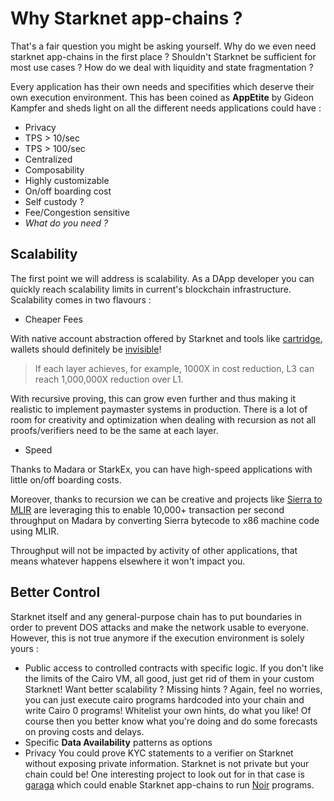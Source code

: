 # Why Starknet app-chains ?

That's a fair question you might be asking yourself. Why do we even need starknet app-chains in the first place ? 
Shouldn't Starknet be sufficient for most use cases ? How do we deal with liquidity and state fragmentation ?

Every application has their own needs and specifities which deserve their own execution environment.
This has been coined as **AppEtite** by Gideon Kampfer and sheds light on all the different needs applications could have : 
- Privacy
- TPS > 10/sec
- TPS > 100/sec
- Centralized 
- Composability
- Highly customizable
- On/off boarding cost
- Self custody ?
- Fee/Congestion sensitive
- *What do you need ?*



## Scalability

The first point we will address is scalability. As a DApp developer you can quickly reach scalability limits in current's blockchain infrastructure.
Scalability comes in two flavours : 
- Cheaper Fees 

With native account abstraction offered by Starknet and tools like [cartridge](https://cartridge.gg/), wallets should definitely be [invisible](https://mirror.xyz/sylve.eth/A8VnNvBVbc0aXmW2FlG58ysI8oZUnH0HGwwjIsQGHUk)!

> If each layer achieves, for example, 1000X in cost reduction, L3 can reach 1,000,000X reduction over L1.

With recursive proving, this can grow even further and thus making it realistic to implement paymaster systems in production.
There is a lot of room for creativity and optimization when dealing with recursion as not all proofs/verifiers need to be the same at each layer.

- Speed 

Thanks to Madara or StarkEx, you can have high-speed applications with little on/off boarding costs.

Moreover, thanks to recursion we can be creative and projects like [Sierra to MLIR](https://github.com/lambdaclass/cairo_sierra2mlir) are leveraging this to enable 10,000+ transaction per second throughput on Madara by converting Sierra bytecode to x86 machine code using MLIR.

Throughput will not be impacted by activity of other applications, that means whatever happens elsewhere it won't impact you. 

## Better Control

Starknet itself and any general-purpose chain has to put boundaries in order to prevent DOS attacks and make the network usable to everyone.
However, this is not true anymore if the execution environment is solely yours : 
- Public access to controlled contracts with specific logic. 
If you don't like the limits of the Cairo VM, all good, just get rid of them in your custom Starknet!
Want better scalability ? Missing hints ? Again, feel no worries, you can just execute cairo programs hardcoded into your chain and write Cairo 0 programs! 
Whitelist your own hints, do what you like! Of course then you better know what you're doing and do some forecasts on proving costs and delays.
- Specific **Data Availability** patterns as options
- Privacy 
You could prove KYC statements to a verifier on Starknet without exposing private information. Starknet is not private but your chain could be!
One interesting project to look out for in that case is [garaga](https://github.com/keep-starknet-strange/garaga) which could enable 
Starknet app-chains to run [Noir](https://github.com/noir-lang/noir) programs.

